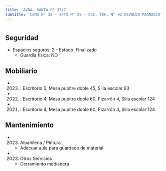 ```yaml
---
title: 'AVDA. SANTA FE 3727'
subtitle: 'CENS N° 38 - IFTS N° 22 - ESC. TEC. N° 02 OSVALDO MAGNASCO'
---
```


#


## Seguridad

*  Espacios seguros: 2 - Estado: Finalizado 
    + Guardia física: NO





## Mobiliario

*  (2023) : Escritorio 3, Mesa pupitre doble 45, Silla escolar 93 

*  (2022) : Escritorio 4, Mesa pupitre doble 60, Pizarrón 4, Silla escolar 124 

*  (2021) : Escritorio 4, Mesa pupitre doble 60, Pizarrón 4, Silla escolar 124 





## Mantenimiento

*  (2023) Albañileria / Pintura 
    + Adecuar aula para guardado de material

*  (2023) Otros Servicios 
    + Cerramiento medianera



